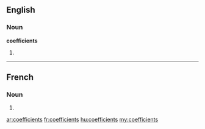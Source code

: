 ==English==

===Noun===
'''coefficients'''

# {{plural of|[[coefficient]]}}

----

==French==

===Noun===
{{infl|fr|plural}} {{m|p}}

# {{plural of|coefficient|lang=fr}}

[[ar:coefficients]]
[[fr:coefficients]]
[[hu:coefficients]]
[[my:coefficients]]